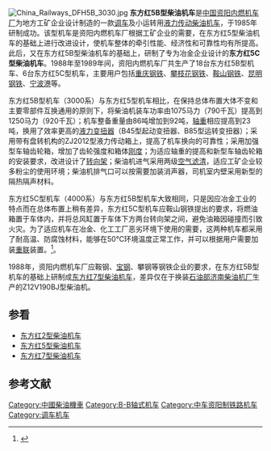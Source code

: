 {{noteTA
|G1=Railway
}}
{{Infobox Locomotive
| name = 东方红5B型<br />东方红5C型
| image = China Railways DFH5B.jpg|昆明钢铁控股有限公司购买的东方红5B型3048号机车正在进行调车作业
| caption = 
| type = [[柴油机车|柴油机车]]
| origin = {{CHN}}
| designer = 
| builder =  [[中车资阳机车|资阳内燃机车厂]]
| buildmodel = 
| serialnumber = 
| builddate = 1988年—1989年
| totalproduction  = 东方红5B：18台<br />东方红5C：6台
| user = 路外工矿企业
| whytetype = 0-4-4-0
| uicclass = B-B
| gauge = 1,435毫米
| wheeldiameter = 1,050毫米
| axleload = 23吨
| wheelbase = 2,400毫米
| minimumcurve = 100米
| length = 14,900毫米（车钩中心线间距）
| width = 3,376毫米
| height = 4,756毫米
| framesize = 
| weight = 92吨
| fueltype = 
| fuelcap = 2,300公斤
| lubecap = 
| watercap = 600公斤
| sandcap = 600公斤
| enginepower = 1,250马力
| enginetype = 12V180ZJ
| transmission = 液力传动
| transmissiondevice = ZJ2012
| topspeed = 40公里/小时（调车）<br />80公里/小时（小运转）
| sustainedspeed = 7.5公里/小时（调车）<br />15公里/小时（小运转）
| poweroutput = 
| starttractiveeffort = 297千牛（调车）<br />187千牛（小运转）
| conttractiveeffort = 251千牛（调车）<br />126千牛（小运转）
| locobrakes = [[踏面制动|踏面制动]]
| locobrakepower = 
| locobrakeforce = 
| trainbrakes = 
| safety = 
| notes =
}}
[[File:China_Railways_DFH5B_3030.jpg|thumb]]
'''东方红5B型柴油机车'''是[[中國|中国]][[中车资阳机车|资阳内燃机车厂]]为地方工矿企业设计制造的一款[[调车机车|调车]]及小运转用[[液力传动柴油机车|液力传动]][[柴油機車|柴油机车]]，于1985年研制成功。该型机车是资阳内燃机车厂根据工矿企业的需要，在东方红5型柴油机车的基础上进行改进设计，使机车整体的牵引性能、经济性和可靠性均有所提高。此后，又在东方红5B型柴油机车的基础上，研制了专为冶金企业设计的'''东方红5C型柴油机车'''。1988年至1989年间，资阳内燃机车厂共生产了18台东方红5B型机车、6台东方红5C型机车，主要用户包括[[重庆钢铁集团|重庆钢铁]]、[[攀钢集团有限公司|攀枝花钢铁]]、[[鞍山鋼鐵集團|鞍山钢铁]]、[[昆明钢铁控股|昆明钢铁]]、[[宁波舟山港|宁波港]]等。

东方红5B型机车（3000系）与东方红5型机车相比，在保持总体布置大体不变和主要零部件互换通用的原则下，将柴油机装车功率由1075马力（790千瓦）提高到1250马力（920千瓦）；机车整备重量由86吨增加到92吨，[[轴重|轴重]]相应提高到23吨，换用了效率更高的[[液力变扭器|液力变扭器]]（B45型起动变扭器、B85型运转变扭器）；采用带有盘转机构的ZJ2012型液力传动箱上，提高了机车换向的可靠性；采用加强型车轴齿轮箱，增加了齿轮强度和箱体[[剛度|刚度]]；为适应轴重的提高和新型车轴齿轮箱的安装要求，改进设计了[[轉向架|转向架]]；柴油机进气采用两级[[空气滤清器|空气滤清]]，适应工矿企业较多粉尘的使用环境；柴油机排气口可以按需要加装消声器，司机室内壁采用新型的隔热隔声材料。

东方红5C型机车（4000系）与东方红5B型机车大致相同，只是因应冶金工业的特点而在总体布置上稍有差异，东方红5C型机车应鞍山钢铁提出的要求，将燃油箱置于车体内，并将总风缸置于车体下方两台转向架之间，避免油箱因碰撞而引致火灾。为了适应机车在冶金、化工工厂恶劣环境下使用的需要，这两种机车都采用了耐高温、防腐蚀材料，能够在50℃环境温度正常工作，并可以根据用户需要加装[[机车重联|重联]]装置。<ref name="tielujichegaiyao">{{cite book|author=铁道部运输局装备部 |coauthors=|title=《中华人民共和国铁路机车概要》 |year=2009 |publisher=中国铁道出版社 |location=中国 |isbn=9787113091330 }}</ref>。

1988年，资阳内燃机车厂应鞍钢、[[中国宝武钢铁集团有限公司|宝钢]]、攀钢等钢铁企业的要求，在东方红5B型机车的基础上研制成[[东方红7型柴油机车|东方红7型柴油机车]]，差异仅在于换装[[中华人民共和国石油工业部|石油部]][[济柴股份|济南柴油机厂]]生产的Z12V190BJ型柴油机。

== 参看 ==
* [[东方红2型柴油机车|东方红2型柴油机车]]
* [[东方红5型柴油机车|东方红5型柴油机车]]
* [[东方红7型柴油机车|东方红7型柴油机车]]

== 参考文献 ==
{{Reflist}}

{{Portal bar|鐵路|中华人民共和国}}
{{China-loco|d}}

{{DEFAULTSORT:DFH05B}}
[[Category:中國柴油機車|Category:中國柴油機車]]
[[Category:B-B轴式机车|Category:B-B轴式机车]]
[[Category:中车资阳制铁路机车|Category:中车资阳制铁路机车]]
[[Category:调车机车|Category:调车机车]]